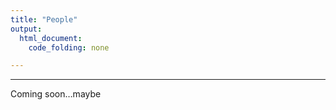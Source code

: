 ```yaml
---
title: "People"
output:
  html_document:
    code_folding: none

---
```


***

Coming soon...maybe


